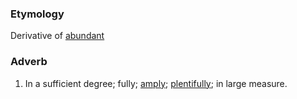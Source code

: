 ===Etymology===
Derivative of [[abundant]]
===Adverb===
#In a sufficient degree; fully; [[amply]]; [[plentifully]]; in large measure.